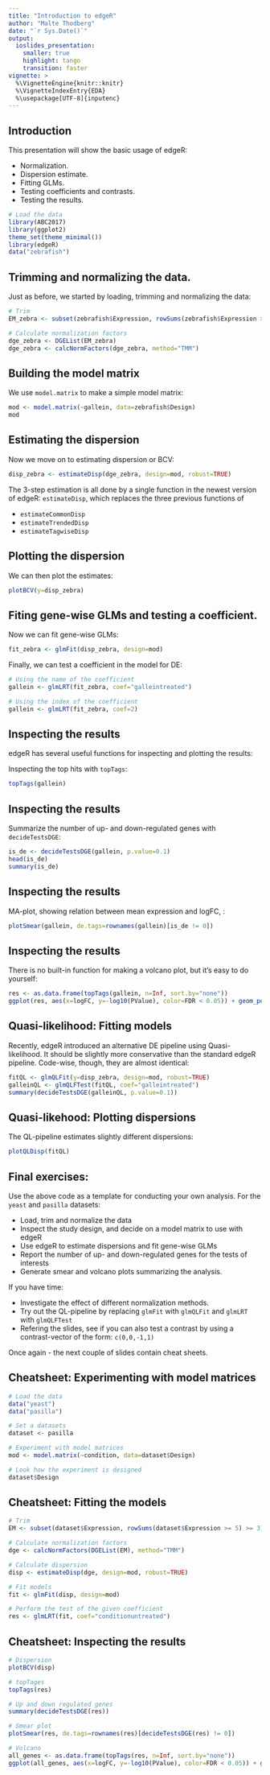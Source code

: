 ```yaml
---
title: "Introduction to edgeR"
author: "Malte Thodberg"
date: "`r Sys.Date()`"
output:
  ioslides_presentation:
    smaller: true
    highlight: tango
    transition: faster
vignette: >
  %\VignetteEngine{knitr::knitr}
  %\VignetteIndexEntry{EDA}
  %\usepackage[UTF-8]{inputenc}
---
```


## Introduction

This presentation will show the basic usage of edgeR:

- Normalization.
- Dispersion estimate.
- Fitting GLMs.
- Testing coefficients and contrasts.
- Testing the results.

```r
# Load the data
library(ABC2017)
library(ggplot2)
theme_set(theme_minimal())
library(edgeR)
data("zebrafish")
```

## Trimming and normalizing the data.

Just as before, we started by loading, trimming and normalizing the data:

```r
# Trim 
EM_zebra <- subset(zebrafish$Expression, rowSums(zebrafish$Expression >= 5) >= 3)

# Calculate normalization factors
dge_zebra <- DGEList(EM_zebra)
dge_zebra <- calcNormFactors(dge_zebra, method="TMM")
```

## Building the model matrix

We use `model.matrix` to make a simple model matrix:

```r
mod <- model.matrix(~gallein, data=zebrafish$Design)
mod
```

## Estimating the dispersion

Now we move on to estimating dispersion or BCV:

```r
disp_zebra <- estimateDisp(dge_zebra, design=mod, robust=TRUE)
```

The 3-step estimation is all done by a single function in the newest version of edgeR: `estimateDisp`, which replaces the three previous functions of 

- `estimateCommonDisp`
- `estimateTrendedDisp`
- `estimateTagwiseDisp`

## Plotting the dispersion

We can then plot the estimates:
```r
plotBCV(y=disp_zebra)
```

## Fiting gene-wise GLMs and testing a coefficient.

Now we can fit gene-wise GLMs:

```r
fit_zebra <- glmFit(disp_zebra, design=mod)
```

Finally, we can test a coefficient in the model for DE:

```r
# Using the name of the coefficient
gallein <- glmLRT(fit_zebra, coef="galleintreated")

# Using the index of the coefficient
gallein <- glmLRT(fit_zebra, coef=2)
```

## Inspecting the results

edgeR has several useful functions for inspecting and plotting the results:

Inspecting the top hits with `topTags`:

```r
topTags(gallein)
```

## Inspecting the results

Summarize the number of up- and down-regulated genes with `decideTestsDGE`:

```r
is_de <- decideTestsDGE(gallein, p.value=0.1)
head(is_de)
summary(is_de)
```

## Inspecting the results

MA-plot, showing relation between mean expression and logFC, :
```r
plotSmear(gallein, de.tags=rownames(gallein)[is_de != 0])
```

## Inspecting the results

There is no built-in function for making a volcano plot, but it's easy to do yourself:
```r
res <- as.data.frame(topTags(gallein, n=Inf, sort.by="none"))
ggplot(res, aes(x=logFC, y=-log10(PValue), color=FDR < 0.05)) + geom_point()
```

## Quasi-likelihood: Fitting models

Recently, edgeR introduced an alternative DE pipeline using Quasi-likelihood. It should be slightly more conservative than the standard edgeR pipeline. Code-wise, though, they are almost identical:

```r
fitQL <- glmQLFit(y=disp_zebra, design=mod, robust=TRUE)
galleinQL <- glmQLFTest(fitQL, coef="galleintreated")
summary(decideTestsDGE(galleinQL, p.value=0.1))
```

## Quasi-likehood: Plotting dispersions

The QL-pipeline estimates slightly different dispersions:

```r
plotQLDisp(fitQL)
```

## Final exercises:

Use the above code as a template for conducting your own analysis. For the `yeast` and `pasilla` datasets:

- Load, trim and normalize the data
- Inspect the study design, and decide on a model matrix to use with edgeR
- Use edgeR to estimate dispersions and fit gene-wise GLMs
- Report the number of up- and down-regulated genes for the tests of interests
- Generate smear and volcano plots summarizing the analysis.

If you have time:

- Investigate the effect of different normalization methods.
- Try out the QL-pipeline by replacing `glmFit` with `glmQLFit` and `glmLRT` with `glmQLFTest`
- Refering the slides, see if you can also test a contrast by using a contrast-vector of the form: `c(0,0,-1,1)`

Once again - the next couple of slides contain cheat sheets.

## Cheatsheet: Experimenting with model matrices

```r
# Load the data
data("yeast")
data("pasilla")

# Set a datasets
dataset <- pasilla

# Experiment with model matrices
mod <- model.matrix(~condition, data=dataset$Design)

# Look how the experiment is designed
dataset$Design
```

## Cheatsheet: Fitting the models

```r
# Trim 
EM <- subset(dataset$Expression, rowSums(dataset$Expression >= 5) >= 3)

# Calculate normalization factors
dge <- calcNormFactors(DGEList(EM), method="TMM")

# Calculate dispersion
disp <- estimateDisp(dge, design=mod, robust=TRUE)

# Fit models
fit <- glmFit(disp, design=mod)

# Perform the test of the given coefficient
res <- glmLRT(fit, coef="conditionuntreated")
```

## Cheatsheet: Inspecting the results

```r
# Dispersion
plotBCV(disp)

# topTages
topTags(res)

# Up and down regulated genes
summary(decideTestsDGE(res))

# Smear plot
plotSmear(res, de.tags=rownames(res)[decideTestsDGE(res) != 0])

# Volcano
all_genes <- as.data.frame(topTags(res, n=Inf, sort.by="none"))
ggplot(all_genes, aes(x=logFC, y=-log10(PValue), color=FDR < 0.05)) + geom_point()
```


